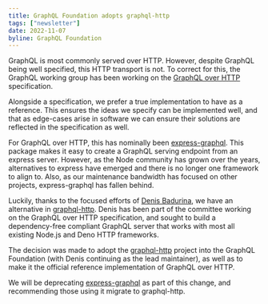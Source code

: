 ```yaml
---
title: GraphQL Foundation adopts graphql-http
tags: ["newsletter"]
date: 2022-11-07
byline: GraphQL Foundation
---
```


GraphQL is most commonly served over HTTP. However, despite GraphQL being well
specified, this HTTP transport is not. To correct for this, the GraphQL working
group has been working on the [GraphQL over HTTP](https://graphql.github.io/graphql-over-http/draft/)
specification.

Alongside a specification, we prefer a true implementation to have as a
reference. This ensures the ideas we specify can be implemented well, and that
as edge-cases arise in software we can ensure their solutions are reflected in
the specification as well.

For GraphQL over HTTP, this has nominally been [express-graphql](https://github.com/graphql/express-graphql).
This package makes it easy to create a GraphQL serving endpoint from an express
server. However, as the Node community has grown over the years, alternatives to
express have emerged and there is no longer one framework to align to. Also, as
our maintenance bandwidth has focused on other projects, express-graphql has
fallen behind.

Luckily, thanks to the focused efforts of [Denis Badurina](https://github.com/enisdenjo),
we have an alternative in [graphql-http](https://github.com/graphql/graphql-http).
Denis has been part of the committee working on the GraphQL over HTTP
specification, and sought to build a dependency-free compliant GraphQL server
that works with most all existing Node.js and Deno HTTP frameworks.

The decision was made to adopt the [graphql-http](https://github.com/graphql/graphql-http)
project into the GraphQL Foundation (with Denis continuing as the lead
maintainer), as well as to make it the official reference implementation of
GraphQL over HTTP.

We will be deprecating [express-graphql](https://github.com/graphql/express-graphql)
as part of this change, and recommending those using it migrate to graphql-http.
